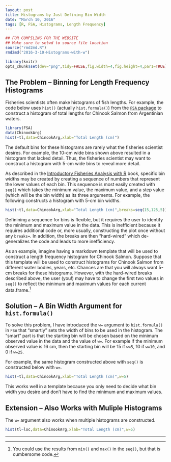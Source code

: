 ```yaml
---
layout: post
title: Histograms by Just Defining Bin Width
date: "March 10, 2016"
tags: [R, FSA, Histograms, Length Frequency]
---
```

```r
## FOR COMPILING FOR THE WEBSITE
## Make sure to setwd to source file location
source("rmd2md.R")
rmd2md("2016-3-10-Histograms-with-w")
```

```r
library(knitr)
opts_chunk$set(dev="png",tidy=FALSE,fig.width=4,fig.height=4,par1=TRUE)
```

## The Problem -- Binning for Length Frequency Histograms

Fisheries scientists often make histograms of fish lengths.  For example, the code below uses `hist()` (actually `hist.formula()`) from the [`FSA` package](https://github.com/droglenc/FSA/blob/master/README.md) to construct a histogram of total lengths for Chinook Salmon from Argentinian waters.

```r
library(FSA)
data(ChinookArg)
hist(~tl,data=ChinookArg,xlab="Total Length (cm)")
```

The default bins for these histograms are rarely what the fisheries scientist desires.  For example, the 10-cm wide bins shown above resulted in a histogram that lacked detail.  Thus, the fisheries scientist may want to construct a histogram with 5-cm wide bins to reveal more detail.

As described in the [Introductory Fisheries Analysis with R](http://derekogle.com/IFAR/) book, specific bin widths may be created by creating a sequence of numbers that represent the lower values of each bin.  This sequence is most easily created with `seq()` which takes the minimum value, the maximum value, and a step value (which will be the bin width) as its three arguments.  For example, the following constructs a histogram with 5-cm bin widths.

```r
hist(~tl,data=ChinookArg,xlab="Total Length (cm)",breaks=seq(15,125,5))
```

Definining a sequence for bins is flexible, but it requires the user to identify the minimum and maximum value in the data.  This is inefficient because it requires additional code or, more usually, constructing the plot once without any `breaks=`.  In addition, the breaks are then "hard-wired" which de-generalizes the code and leads to more inefficiency.

As an example, imagine having a markdown template that will be used to construct a length frequency histogram for Chinook Salmon.  Suppose that this template will be used to construct histograms for Chinook Salmon from different water bodies, years, etc.   Chances are that you will always want 5-cm breaks for these histograms.  However, with the hard-wired breaks described above, the user (you!) may have to change the first two values in `seq()` to reflect the minimum and maximum values for each current data.frame.[^1]

[^1]: You could use the results from `min()` and `max()` in the `seq()`, but that is cumbersome code.

## Solution -- A Bin Width Argument for `hist.formula()`

To solve this problem, I have introduced the `w=` argument to `hist.formula()` in `FSA` that "smartly" sets the width of bins to be used in the histogram.  The "smart" part is that the starting bin will be chosen based on the minimum observed value in the data and the value of `w=`.  For example if the minimum observed value is 16 cm, then the starting bin will be 15 if `w=5`, 10 if `w=10`, and 0 if `w=25`.

For example, the same histogram constructed above with `seq()` is constructed below with `w=`.

```r
hist(~tl,data=ChinookArg,xlab="Total Length (cm)",w=5)
```

This works well in a template because you only need to decide what bin width you desire and don't have to find the minimum and maximum values.

## Extension -- Also Works with Muliple Histograms

The `w=` argument also works when multiple histograms are constructed.

```r
hist(tl~loc,data=ChinookArg,xlab="Total Length (cm)",w=5)
```

----
